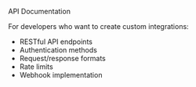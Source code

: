 API Documentation

For developers who want to create custom integrations:
- RESTful API endpoints
- Authentication methods
- Request/response formats
- Rate limits
- Webhook implementation